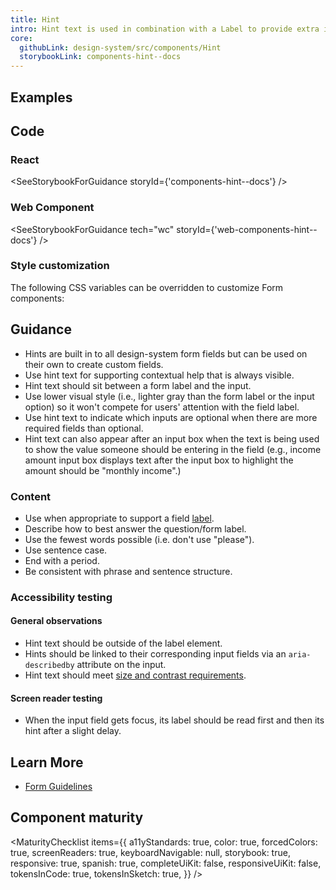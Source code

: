 ```yaml
---
title: Hint
intro: Hint text is used in combination with a Label to provide extra instructions or context for form fields.
core:
  githubLink: design-system/src/components/Hint
  storybookLink: components-hint--docs
---
```


## Examples

<StorybookExample
  componentName="hint"
  sourceFilePath="components/Hint/Hint.tsx"
  storyId="components-hint--default"
/>

## Code

### React

<SeeStorybookForGuidance storyId={'components-hint--docs'} />

### Web Component

<SeeStorybookForGuidance tech="wc" storyId={'web-components-hint--docs'} />

### Style customization

The following CSS variables can be overridden to customize Form components:

<ComponentThemeOptions componentname="form" />

## Guidance

- Hints are built in to all design-system form fields but can be used on their own to create custom fields.
- Use hint text for supporting contextual help that is always visible.
- Hint text should sit between a form label and the input.
- Use lower visual style (i.e., lighter gray than the form label or the input option) so it won't compete for users' attention with the field label.
- Use hint text to indicate which inputs are optional when there are more required fields than optional.
- Hint text can also appear after an input box when the text is being used to show the value someone should be entering in the field (e.g., income amount input box displays text after the input box to highlight the amount should be "monthly income".)

### Content

- Use when appropriate to support a field [label](/components/label).
- Describe how to best answer the question/form label.
- Use the fewest words possible (i.e. don't use "please").
- Use sentence case.
- End with a period.
- Be consistent with phrase and sentence structure.

### Accessibility testing

#### General observations

- Hint text should be outside of the label element.
- Hints should be linked to their corresponding input fields via an `aria-describedby` attribute on the input.
- Hint text should meet [size and contrast requirements](/foundation/typography/body/#accessibility).

#### Screen reader testing

- When the input field gets focus, its label should be read first and then its hint after a slight delay.

## Learn More

- [Form Guidelines](/patterns/Forms/forms/)

## Component maturity

<MaturityChecklist
  items={{
    a11yStandards: true,
    color: true,
    forcedColors: true,
    screenReaders: true,
    keyboardNavigable: null,
    storybook: true,
    responsive: true,
    spanish: true,
    completeUiKit: false,
    responsiveUiKit: false,
    tokensInCode: true,
    tokensInSketch: true,
  }}
/>
